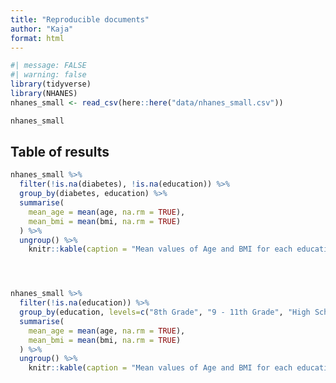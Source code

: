 ```yaml
---
title: "Reproducible documents"
author: "Kaja"
format: html
---
```



```r
#| message: FALSE
#| warning: false
library(tidyverse)
library(NHANES)
nhanes_small <- read_csv(here::here("data/nhanes_small.csv"))
```

```r
nhanes_small

```

## Table of results

```r
nhanes_small %>%
  filter(!is.na(diabetes), !is.na(education)) %>%
  group_by(diabetes, education) %>%
  summarise(
    mean_age = mean(age, na.rm = TRUE),
    mean_bmi = mean(bmi, na.rm = TRUE)
  ) %>%
  ungroup() %>% 
    knitr::kable(caption = "Mean values of Age and BMI for each education and diabetes status.")





```

```r
nhanes_small %>%
  filter(!is.na(education)) %>%
  group_by(education, levels=c("8th Grade", "9 - 11th Grade", "High School", "Some College", "College Grad" )) %>%
  summarise(
    mean_age = mean(age, na.rm = TRUE),
    mean_bmi = mean(bmi, na.rm = TRUE)
  ) %>%
  ungroup() %>% 
    knitr::kable(caption = "Mean values of Age and BMI for each education and diabetes status.") 





```
